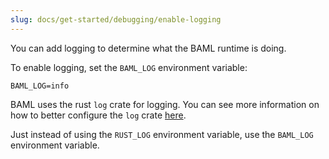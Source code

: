 ```yaml
---
slug: docs/get-started/debugging/enable-logging
---
```


You can add logging to determine what the BAML runtime is doing.

To enable logging, set the `BAML_LOG` environment variable:
```
BAML_LOG=info
```

BAML uses the rust `log` crate for logging. You can see more information on how to better configure the `log` crate [here](https://rust-lang-nursery.github.io/rust-cookbook/development_tools/debugging/config_log.html).

Just instead of using the `RUST_LOG` environment variable, use the `BAML_LOG` environment variable.
